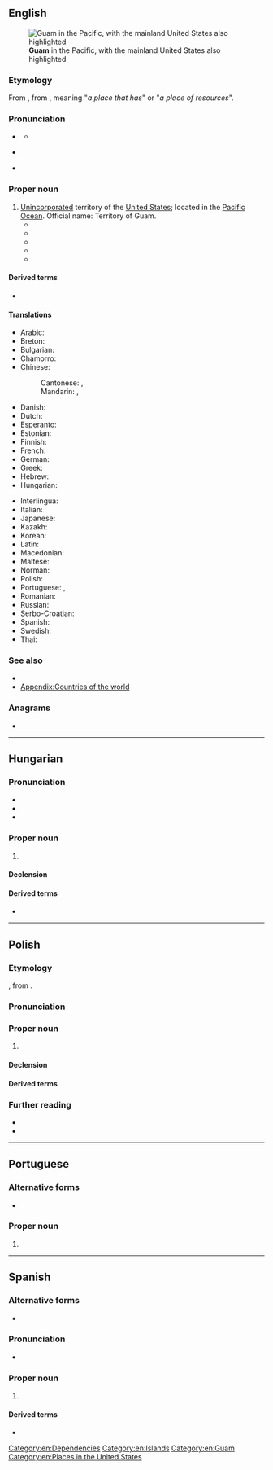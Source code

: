 {{also|GUAM}}
==English==
{{wikipedia}}
{{commonscat}}
[[File:Guam in United States.svg|alt=A map of the Pacific with an inset for Guam|thumb|right|'''Guam''' in the Pacific, with the mainland United States also highlighted]]

===Etymology===
From {{bor|en|es|-}}, from {{der|en|ch|Guåhan}}, meaning "''a place that has''" or "''a place of resources''".

===Pronunciation===
* {{a|US}} {{IPA|en|/ɡwɑm/}}
** {{audio|en|en-us-Guam.ogg|Audio (US)}}
* {{a|UK}} {{IPA|en|/ɡwæm/|/ɡwɑːm/|/ɡwɒm/}}
* {{rhymes|en|æm|ɑːm|ɒm|s=1}}

===Proper noun===
{{en-proper noun}}

# [[unincorporated|Unincorporated]] territory of the [[United States]]; located in the [[Pacific Ocean]]. Official name: Territory of Guam.
#* {{quote-book|en|author=William Dampier|authorlink=William Dampier|chapter=X|title=A New Voyage Round the World.{{nb...|Describing Particularly, the Isthmus of America, Several Coasts and Islands in the West Indies, the Isles of Cape Verd, the Passage by Terra del Fuego, the South Sea Coasts of Chili, Peru, and Mexico; the Isle of Guam One of the Ladrones, Mindanao, and other Philippine and East India Islands, near Cambodia, China, Formosa, Luconia, Celebes, &c. New Holland, Sumatra, Nicobar Isles; the Cape of Good Hope, and Santa Hellena. Their Soil, Rivers, Harbours, Plants, Fruits, Animals, and Inhabitants. Their Customs, Religion, Government, Trade, &c.}}|edition=4th corrected|location=|London|publisher=Printed for James Knapton,{{nb...|at the Crown in St Pauls Church-yard.}}|year=1699|volume=I|page=290|pageurl=https://archive.org/details/newvoyageroundwo01damp/page/290/|oclc=1049891899|passage=But to proceed with our Voyage : The Iſland '''''Guam''''' or ''Guahon'' , (as the Native ''Indians'' pronounce it) is one of the ''Ladrone'' Iſlands, belongs to the ''Spaniards'' , who have a ſmall Fort with ſix Guns in it, with a Governour, and 20 or 30 Soldiers.}}
#* {{quote-book
|en
|year=1922
|last=Russell
|first=Bertrand
|authorlink=Bertrand Russell
|title=The Problem of China
|url=https://archive.org/details/problemofchina00russ/
|location=[[London]]
|publisher={{w|George Allen & Unwin}}
|OCLC=470194205
|OL=7131502M
|page=150
|pageurl=https://archive.org/details/problemofchina00russ/page/150/
|text=It had been the intention of the Navy Department to fortify '''Guam''' with a view to turning it into a first-class naval base. The fact that America has been willing to forgo this intention must be taken as evidence of a genuine desire to preserve the peace with Japan.}}
#* {{quote-book
|en
|year=1990
|last=Reagan
|first=Ronald
|authorlink=Ronald Reagan
|chapter=Staying the Course
|title={{w|An American Life}}
|url=https://archive.org/details/americanlife00reag_0/
|publisher={{w|Pocket Books}}
|ISBN=0-7434-0025-9
|LCCN=91-28704
|OCLC=495476481
|page=369
|pageurl=https://archive.org/details/americanlife00reag_0/page/369/
|text=We began our six-day visit to China in Beijing on a cloudy, overcast morning following another overnight stopover on '''Guam'''.}}
#* {{quote-web
|en
|date=12 May 2022
|last=Chan
|first=Minnie
|title=Satellite images ‘suggest China is practising missile strikes on targets in Taiwan and Guam’
|archiveurl=https://web.archive.org/web/20220512150643/https://www.scmp.com/news/china/military/article/3177538/satellite-images-suggest-china-practising-missile-strikes
|archivedate=12 May 2022
|work={{w|South China Morning Post}}
|text=The Chinese military has refined its anti-ship missile training from striking large, carrier-sized targets to smaller ships and naval bases, according to recent satellite images.<br>They show a training base in Xinjiang’s remote Taklamakan desert with the layout of mock-up ship moored in a naval base that resembles one in northeast Taiwan and other targets in '''Guam''', according to a Taipei-based naval analyst.}}
#* {{seemoreCites|en}}

====Derived terms====
* {{l|en|Guamanian}}

====Translations====
{{trans-top|Territory of Guam}}
* Arabic: {{t|ar|غْوَام|m}}
* Breton: {{t|br|Guam}}
* Bulgarian: {{t|bg|Гуам}}
* Chamorro: {{t|ch|Guåhan}}
* Chinese:
*: Cantonese: {{t+|yue|關島}}, {{t+|yue|关岛|tr=gwaan1 dou2}}
*: Mandarin: {{t+|cmn|關島|sc=Hani}}, {{t+|cmn|关岛|tr=Guāndǎo|sc=Hani}}
* Danish: {{t|da|Guam}}
* Dutch: {{t+|nl|Guam}}
* Esperanto: {{t|eo|Gvamo}}
* Estonian: {{t+|et|Guam}}
* Finnish: {{t+|fi|Guam}}
* French: {{t+|fr|Guam}}
* German: {{t+|de|Guam}}
* Greek: {{t|el|Γκουάμ|n}}
* Hebrew: {{t|he|גואם}}
* Hungarian: {{t+|hu|Guam}}
{{trans-mid}}
* Interlingua: {{t|ia|Guam}}
* Italian: {{t|it|Guam}}
* Japanese: {{t+|ja|グアム|tr=Guamu}}
* Kazakh: {{t|kk|Гуам}}
* Korean: {{t|ko|^괌}}
* Latin: {{t|la|Guama|f}}
* Macedonian: {{t|mk|Гуам|m}}
* Maltese: {{t|mt|Gwam}}
* Norman: {{t|nrf|Guam}}
* Polish: {{t+|pl|Guam}}
* Portuguese: {{t+|pt|Guam|m}}, {{t|pt|Guame|m}}
* Romanian: {{t|ro|Guam|n}}
* Russian: {{t|ru|Гуа́м|m}}
* Serbo-Croatian: {{t|sh|Gvam|m}}
* Spanish: {{t+|es|Guam}}
* Swedish: {{t+|sv|Guam}}
* Thai: {{t+|th|กวม}}
{{trans-bottom}}

===See also===
* {{l|en|Hagåtña}}
* [[Appendix:Countries of the world]]
{{table:USA/en}}

===Anagrams===
* {{anagrams|en|a=agmu|Guma|MUGA|Umag|gaum|muga}}

[[Category:en:Dependencies]]
[[Category:en:Islands]]
[[Category:en:Guam]]
[[Category:en:Places in the United States]]

----

==Hungarian==
{{wikipedia|lang=hu}}

===Pronunciation===
* {{hu-IPA}}
* {{hyphenation|hu|Gu|am}}
* {{rhymes|hu|ɒm}}

===Proper noun===
{{head|hu|proper noun}}

# {{place|hu|territory|c/USA|in|r/Polynesia|r/Oceania|t1=Guam|cat=Guam}}

====Declension====
{{hu-infl-nom|Guamo|o|n=sg}}{{hu-pos-otok|Guam|j|jai|n=sg}}

====Derived terms====
* {{l|hu|guami}}

{{c|hu|Guam}}

----

==Polish==
{{wp|lang=pl}}

===Etymology===
{{bor+|pl|en|Guam}}, from {{der|pl|ch|Guåhan}}.

===Pronunciation===
{{pl-p|a=LL-Q809 (pol)-Olaf-Guam.wav}}

===Proper noun===
{{pl-proper noun|m-in}}

# {{place|pl|territory|c/USA|in|r/Oceania|t1=Guam}}

====Declension====
{{pl-decl-noun-m-in|tantum=s}}

====Derived terms====
{{col3|pl|title=nouns|Guamczyk|Guamka}}
{{col3|pl|title=adjective|guamski}}

===Further reading===
* {{R:pl:WSJP}}
* {{R:pl:PWN}}

{{C|pl|Exonyms|Guam|Islands}}

----

==Portuguese==
{{wikipedia|lang=pt}}
===Alternative forms===
* {{l|pt|Guame}}

===Proper noun===
{{pt-proper noun|m}}

# {{place|pt|island/and/unincorporated territory|of|c/United States|in|ocean/Pacific Ocean|t1=Guam}}

{{c|pt|Guam}}

----

==Spanish==
{{wikipedia|lang=es}}

===Alternative forms===
* {{alter|es|Guaján||obsolete}}

===Pronunciation===
{{es-IPA}}
* {{audio|es|LL-Q1321 (spa)-Millars-Guam.wav|Audio}}

===Proper noun===
{{es-proper noun}}

# {{place|es|island/territory|c/USA|in|r/Micronesia|t1=Guam}}

====Derived terms====
* {{l|es|guameño}}

{{c|es|Guam}}